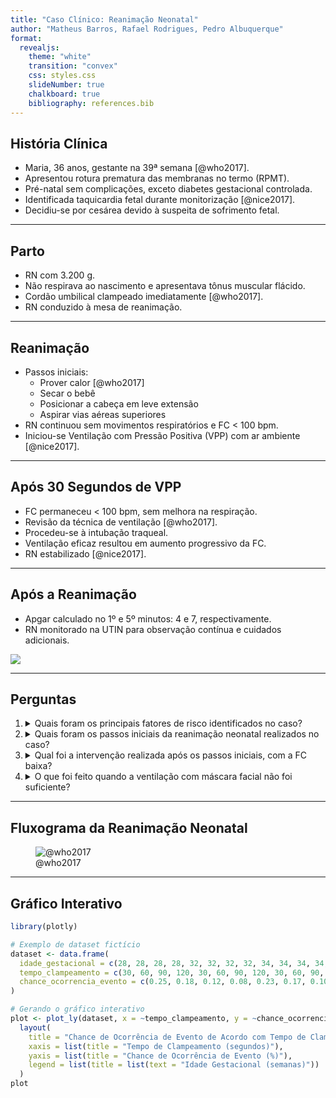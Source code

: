 ```yaml
---
title: "Caso Clínico: Reanimação Neonatal"
author: "Matheus Barros, Rafael Rodrigues, Pedro Albuquerque"
format: 
  revealjs:
    theme: "white"
    transition: "convex"
    css: styles.css
    slideNumber: true
    chalkboard: true
    bibliography: references.bib
---
```


## História Clínica

- Maria, 36 anos, gestante na 39ª semana [@who2017].
- Apresentou rotura prematura das membranas no termo (RPMT).
- Pré-natal sem complicações, exceto diabetes gestacional controlada.
- Identificada taquicardia fetal durante monitorização [@nice2017].
- Decidiu-se por cesárea devido à suspeita de sofrimento fetal.

---

## Parto

- RN com 3.200 g.
- Não respirava ao nascimento e apresentava tônus muscular flácido.
- Cordão umbilical clampeado imediatamente [@who2017].
- RN conduzido à mesa de reanimação.

---

## Reanimação

- Passos iniciais:
  - Prover calor [@who2017]
  - Secar o bebê
  - Posicionar a cabeça em leve extensão
  - Aspirar vias aéreas superiores
- RN continuou sem movimentos respiratórios e FC < 100 bpm.
- Iniciou-se Ventilação com Pressão Positiva (VPP) com ar ambiente [@nice2017].

---

## Após 30 Segundos de VPP

- FC permaneceu < 100 bpm, sem melhora na respiração.
- Revisão da técnica de ventilação [@who2017].
- Procedeu-se à intubação traqueal.
- Ventilação eficaz resultou em aumento progressivo da FC.
- RN estabilizado [@nice2017].

---

## Após a Reanimação

- Apgar calculado no 1º e 5º minutos: 4 e 7, respectivamente.
- RN monitorado na UTIN para observação contínua e cuidados adicionais.

![](apgar.png)

---

## Perguntas

1. <details>
    <summary>Quais foram os principais fatores de risco identificados no caso?</summary>
    - Diabetes gestacional, RPMT, e taquicardia fetal.
   </details>

2. <details>
    <summary>Quais foram os passos iniciais da reanimação neonatal realizados no caso?</summary>
    - Prover calor, secar o bebê, posicionar a cabeça em leve extensão, e aspirar vias aéreas superiores.
   </details>

3. <details>
    <summary>Qual foi a intervenção realizada após os passos iniciais, com a FC baixa?</summary>
    - Iniciou-se a Ventilação com Pressão Positiva (VPP) com ar ambiente.
   </details>

4. <details>
    <summary>O que foi feito quando a ventilação com máscara facial não foi suficiente?</summary>
    - Realizada intubação traqueal para assegurar ventilação eficaz.
   </details>
   
---

## Fluxograma da Reanimação Neonatal
![@who2017](reanimation.png)

---

## Gráfico Interativo

```r
library(plotly)

# Exemplo de dataset fictício
dataset <- data.frame(
  idade_gestacional = c(28, 28, 28, 28, 32, 32, 32, 32, 34, 34, 34, 34, 37, 37, 37, 37),
  tempo_clampeamento = c(30, 60, 90, 120, 30, 60, 90, 120, 30, 60, 90, 120, 30, 60, 90, 120),
  chance_ocorrencia_evento = c(0.25, 0.18, 0.12, 0.08, 0.23, 0.17, 0.10, 0.07, 0.21, 0.15, 0.09, 0.06, 0.20, 0.14, 0.08, 0.05)
)

# Gerando o gráfico interativo
plot <- plot_ly(dataset, x = ~tempo_clampeamento, y = ~chance_ocorrencia_evento, color = ~factor(idade_gestacional), type = 'scatter', mode = 'lines+markers') %>%
  layout(
    title = "Chance de Ocorrência de Evento de Acordo com Tempo de Clampeamento e Idade Gestacional",
    xaxis = list(title = "Tempo de Clampeamento (segundos)"),
    yaxis = list(title = "Chance de Ocorrência de Evento (%)"),
    legend = list(title = list(text = "Idade Gestacional (semanas)"))
  )
plot
```

